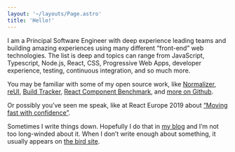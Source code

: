 ```yaml
---
layout: '~/layouts/Page.astro'
title: 'Hello!'
---
```



<div class="not-prose float-right w-[38%] shape-circle">
	<Picture loading="eager" src="/img/avatar.jpg" widths={[256, 512]} width={512} height={512} aspectRatio={1} alt="" />
</div>

I am a Principal Software Engineer with deep experience leading teams and building amazing experiences using many different “front-end” web technologies. The list is deep and topics can range from JavaScript, Typescript, Node.js, React, CSS, Progressive Web Apps, developer experience, testing, continuous integration, and so much more.

You may be familiar with some of my open source work, like [Normalizer](https://github.com/paularmstrong/normalizr), [reUI](https://reui.dev), [Build Tracker](https://buildtracker.dev), [React Component Benchmark](https://github.com/paularmstrong/react-component-benchmark), and [more on Github](https://github.com/paularmstrong 'Paul Armstrong’s Github profile').

Or possibly you’ve seen me speak, like at React Europe 2019 about [“Moving fast with confidence”](https://www.youtube.com/watch?v=ikn_dBSski8).

Sometimes I write things down. Hopefully I do that in [my blog](/blog) and I’m not too long-winded about it. When I don’t write enough about something, it usually appears on [the bird site](https://twitter.com/paularmstrong).
